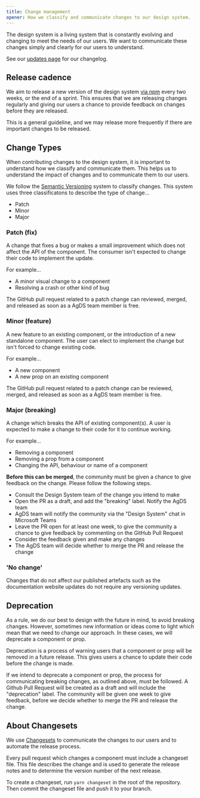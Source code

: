 ```yaml
---
title: Change management
opener: How we classify and communicate changes to our design system.
---
```


The design system is a living system that is constantly evolving and changing to meet the needs of our users. We want to communicate these changes simply and clearly for our users to understand.

See our [updates page](https://design-system.agriculture.gov.au/updates) for our changelog.

## Release cadence

We aim to release a new version of the design system [via npm](https://www.npmjs.com/package/@ag.ds-next/react) every two weeks, or the end of a sprint. This ensures that we are releasing changes regularly and giving our users a chance to provide feedback on changes before they are released.

This is a general guideline, and we may release more frequently if there are important changes to be released.

## Change Types

When contributing changes to the design system, it is important to understand how we classify and communicate them. This helps us to understand the impact of changes and to communicate them to our users.

We follow the [Semantic Versioning](https://semver.org/) system to classify changes. This system uses three classificatons to describe the type of change…

- Patch
- Minor
- Major

### Patch (fix)

A change that fixes a bug or makes a small improvement which does not affect the API of the component. The consumer isn't expected to change their code to implement the update.

For example…

- A minor visual change to a component
- Resolving a crash or other kind of bug

The GitHub pull request related to a patch change can reviewed, merged, and released as soon as a AgDS team member is free.

### Minor (feature)

A new feature to an existing component, or the introduction of a new standalone component. The user can elect to implement the change but isn't forced to change existing code.

For example…

- A new component
- A new prop on an existing component

The GitHub pull request related to a patch change can be reviewed, merged, and released as soon as a AgDS team member is free.

### Major (breaking)

A change which breaks the API of existing component(s). A user is expected to make a change to their code for it to continue working.

For example…

- Removing a component
- Removing a prop from a component
- Changing the API, behaviour or name of a component

**Before this can be merged**, the community must be given a chance to give feedback on the change. Please follow the following steps.

- Consult the Design System team of the change you intend to make
- Open the PR as a draft, and add the "breaking" label. Notify the AgDS team
- AgDS team will notify the community via the "Design System" chat in Microsoft Teams
- Leave the PR open for at least one week, to give the community a chance to give feedback by commenting on the GitHub Pull Request
- Consider the feedback given and make any changes
- The AgDS team will decide whether to merge the PR and release the change

### 'No change'

Changes that do not affect our published artefacts such as the documentation website updates do not require any versioning updates.

## Deprecation

As a rule, we do our best to design with the future in mind, to avoid breaking changes. However, sometimes new information or ideas come to light which mean that we need to change our approach. In these cases, we will deprecate a component or prop.

Deprecation is a process of warning users that a component or prop will be removed in a future release. This gives users a chance to update their code before the change is made.

If we intend to deprecate a component or prop, the process for communicating breaking changes, as outlined above, must be followed. A Github Pull Request will be created as a draft and will include the "deprecation" label. The community will be given one week to give feedback, before we decide whether to merge the PR and release the change.

## About Changesets

We use [Changesets](https://github.com/changesets/changesets) to communicate the changes to our users and to automate the release process.

Every pull request which changes a component must include a changeset file. This file describes the change and is used to generate the release notes and to determine the version number of the next release.

To create a changeset, run `yarn changeset` in the root of the repository. Then commit the changeset file and push it to your branch.

